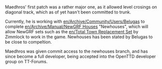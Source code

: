 {{en/Archive/Community/Users/Infobox Developer|
realname=Unkown|
birthyear=Unkown|
codingspec=Unknow|
currentstat=Active|
website=Unknown|
}}

Maedhros' first patch was a rather major one, as it allowed level crosings on diagonal track, which as of yet hasn't been committed to trunk. 

Currently, he is working with [[en/Archive/Community/Users/Belugas]] to complete [[en/Archive/Manual/NewGRF Houses]] "Newhouses", which will allow NewGRF sets such as the [[en/Total Town Replacement Set]] by Zimmlock to work in the game. Newhouses has been stated by Belugas to be close to compeltion.

Maedhros was given commit access to the newhouses branch, and has since become a full developer, being accepted into the OpenTTD developer group on TT-Forums.